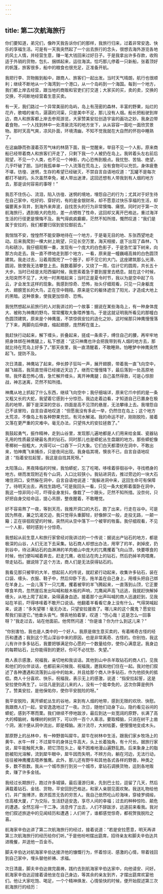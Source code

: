 ```yaml
---
---
---
```

title: 第二次航海旅行
---




你们要知道，弟兄们，像昨天我告诉你们的那样，我旅行归来，过着非常安逸、快乐的享福生活。可是有一天我突然起了一个出去旅行的念头，很想去海外游览各地的风土人情，并经营生意，赚一笔大钱回来过好日子。于是我拿出许多存款，收购适于外销的货物，包扎、捆绑起来，运往海滨。恰巧那儿停着一只新船，张着顶好的帆篷，旅客很多，船中的粮食也很充足，正准备开航。

我把行李、货物搬到船中，跟商人、旅客们一起出发。当时天气晴朗，航行也很顺利；继续不断地从一个海湾到一个港口，从一个岛屿到一个海国。每到一个地方，我们都上岸去经营，跟当地的商贩和官吏们打交道；大家买的买，卖的卖，交换的交换，不间断地经营着生意买卖。

有一天，我们路过一个异常美丽的岛屿，岛上有茂密的森林，丰富的野果，灿烂的花卉，歌唱的雀鸟，潺潺的河渠，只是美中不足，那儿没有人烟。船长把船驶到岸边，商人和旅客都上岸去参观游览，大家赞美安拉创造宇宙的画功之妙。我身边带着食物，一个人找到林中一处清泉流泻的地方坐下，从从容容一面吃一面欣赏景物。那时天高气爽，凉风扑面，环境清幽，不知不觉我就在大自然的怀抱中睡熟了。

在这幽静而弥漫着芬芳气味的林荫下面，我一觉醒来，举目不见一个人影。原来商船已经带着商人和旅客们开走了，只剩下我一个人被扔在岛上。我转着头左右前后观望，不见一个人类，也不见一个神影，内心恐怖到极点。我忧愁、苦恼、绝望，几乎吓破了胆。当时我孤单单一个人流落在荒岛上，没有食物可以充饥，身体疲惫不堪，彷徨、迷惘，生存的希望已经破灭，不禁自言自语地叹道：“瓦罐不是每次都打不破的。头次虽然幸免，被人带出迷津，这回还想有人带我到有人烟的地方去，那是谈何容易的事呀！”

我忍不住伤心、流泪，陷入彷徨、迷惘的境地，埋怨自己的行为；尤其对于好生待在自己家中，吃好的、穿好的，有的是金银财帛，却不愿意过快乐享福的生活，却偏要离乡背井，到海外来奔波，自找苦头的行为非常懊悔、痛恨。同时对于第一次航海旅行，遇到极大的危险，差一点牺牲了性命，这回却又离开巴格达，重过海洋生活的行径更是懊悔不及。我气得疯疯癫癫，茫然不知所措，慨然叹道：“我们是属于安拉的，我们都要归宿到安拉御前去。”

我惴惴不安，惶惶然不能安静地待在一个地方，于是毫无目的地、东张西望地走动。后来我爬到一棵大树上眺望，只见长空万里，海天相接，底下出现了森林，飞鸟和碛沙。我仔细观察一番，发现有一个庞大的白色影子，于是急忙溜下树来，向那方向走去。我一直不停地走到那个地方，一看，原来是一幢巍峨高耸的白色圆顶建筑。我走过去，沿着周围兜了一个圈子，却不见它的大门。这座建筑那么光滑、圆润，致使我无法攀登上去。我数着脚步，又绕了一周，估计它的圆周，共长五十大步。当时已经是太阳西偏时候，我思索着急于要到屋里去栖息。就在这个时候，太阳突然不见了，大地一时黑暗起来；当时正是夏令时节，我以为是空中起了乌云，才会发生这样的现象。我感到惊奇、恐怖，抬头仔细观看，只见一只身躯庞大、翅膀宽长的大鸟，正在空中翱翔。原来是它的躯体遮住了阳光，才造成大地上的黑暗。这种景象，使我更加惊奇、恐怖。

我恍然想起从前旅行的人对我讲过的一个故事：据说在某些海岛上，有一种身体庞大、被称为神鹰的野鸟，常常攫取大象喂养雏鸟。于是这就证明我所看见的那幢白色圆顶建筑，原来是个神鹰蛋，不禁惊佩安拉的造化之妙。这时候那只神鹰慢慢落了下来，两脚向后伸直，缩起翅膀，庞然孵在蛋上。

我赶快行动起来，解下缠头，折叠起来，搓成一条索子，缚住自己的腰，再牢牢地把身体绑在神鹰腿上，私下想道：“这只神鹰也许会把我带到有人烟的地方去，那就比待在荒岛上好多了。”那天夜里，我一直清醒着，不敢睡熟，怕睡梦中神鹰突然起飞，提防不及。

次日清晨，神鹰站了起来，伸长脖子狂叫一声，展开翅膀，带着我一直飞向空中，越飞越高，我简直觉得已经接近天边了。继而它慢慢降下，最后落到一处高原地带。我怀着恐怖心情，急忙解开缠头，离开神鹰腿；自己虽然得救，可是心惊胆战，神志迷离，茫然不知所措。

神鹰从地上抓起了什么东西，继续飞向空中；我仔细端详，原来它爪中抓的是一条又粗又长的大蛇，我望着它感到十分惊恐。我边走着边看，才知道自己已置身在极高的地带，脚下是深深的空谷，四面是高不见顶的悬崖，无法攀缘上去。我埋怨自己不该冒险，自言自语地叹道：“但愿我没有多此一举，仍然住在岛上；这个地方太荒凉，不像岛上有各种野果充饥，有河水解渴。我的命运不好，刚刚脱险，接着又落在更严重的灾难中。毫无办法，只望伟大的安拉拯救了。”

我鼓起勇气，振作精神，走到山谷里，发现那儿遍地都是人们用来给金属、瓷器钻孔用的性质最坚硬最名贵的钻石。同时那儿也是蟒蛇丛生盘踞的地方。那些蟒蛇像枣椰树一般粗大，大得可以一口吞下一只大象。它们白天都潜伏在洞中，不敢出来，怕神鹰飞来捕杀，只是夜间出现。我身临其境，懊丧不已，自言自语地叹道：“指着安拉起誓，我这是自找其死呀。”

太阳落山，黑夜降临的时候，我怕蟒蛇，忘了吃喝，哆嗦着徘徊谷中，寻找栖身的地方。继而发现附近有个山洞，入口比较狭小。我钻进洞去，推过旁边的一块大石堵住洞口，安然躲在洞中，自言自语地说道：“我躲进洞中来，这回生命可有保障了。待明天出去，再找生路吧。”可是我回头一看，只见一条大蛇孵着蛋卧在洞中，我这一惊非同小可，吓得全身发抖，像栽了一个跟头，茫然不知所措。没奈何，只好把自身交给命运，提心吊胆，整夜醒着，不敢睡觉。

好不容易熬了一夜，等到天亮，我推开洞口的大石，跑了出来，行走在谷中。可是因为熬夜，兼之饥渴交迫，我只觉得头重脚轻，好像醉汉一般，走投无路，一颠一簸；正在徘徊观望的时候，突然间从空中落下一个被宰的牲畜。我仔细观看，不见一个人影，顿时感到十分惊奇。

我想起从前生意人和旅行家曾经对我讲过的一个传说：据说出产钻石的地方，都是极深的山谷，人们无法下去采集。钻石商人却想出办法，用宰了的羊，剥掉皮，扔到谷中，待沾满钻石的血淋淋的羊肉被山中庞大的兀鹰攫着飞向山顶，快要啄食的时候，他们便叫喊着奔去，赶走兀鹰，收拾沾在肉上的钻石，然后扔掉羊肉喂鹰，带走钻石。据说除了这个方法，商人们是无法获得钻石的。

我看见那只被宰的大羊，想起前人的传说，就赶紧行动起来，收集许多钻石，装在口袋、缠头、衣服、鞋子中，然后仰卧下去，拖羊盖在自己身上，用缠头把自己绑在羊身上。一会儿落下一只兀鹰，攫着被宰的羊飞腾起来，一直落到山顶，它正要啄食羊肉，忽然崖后发出叫喊和敲木板的声响，兀鹰闻声高飞远逃，我就赶快解掉缠头，从地上爬了起来，染得遍身血迹。接着那个出声叫喊的商人迅速赶到，见我站在羊前，吓得哆嗦着不敢开口说话。他翻着羊看看它身上没有什么，气得哭喊起来，说道：“多失望哪！毫无办法，只望安拉援救了。哪儿来的这个魔鬼？愿安拉帮我们驱逐它。”他垂头丧气，懊丧地拍着掌，叹道：“伤心哉！这是怎么一回事呀？”我走过去，站在他面前。他愕然问道：“你是谁？你为什么到这儿来？”

“你别害怕，我也是人类中的一个好人。我原是做生意买卖的，有着稀奇古怪的经历和遭遇；我到这个荒山深谷中来的原因，也是非常离奇、古怪的。你别怕，我这儿有许许多多钻石，我要把够满足你心愿的一个数量给你，使你心满意足。我身边的每颗钻石，比你能得到的更好。你可不必忧愁、失望。”

商人表示感激，祝福我，亲切地和我谈话。其他到山中杀羊取钻石的商人们，见我和他们的伙伴谈话，也都前来问候我、祝福我，邀我和他们住在一起。我对他们叙述了各种遭遇和流落到山谷中的始末，并且给那个商人许多钻石，作为他损失的抵偿。商人十分喜欢、快乐，祝福我，表示无上的感激，说道：“指安拉起誓，这是安拉使你再生了。以往凡是到这儿来的人，没有一个能幸免的，这次你算是例外了。赞美安拉，是他保佑你，使你平安脱险的呀。”

我平安脱险，离开蟒蛇丛生的谷地，来到有人烟的地带，感到无限的欢欣、快慰。我跟商人们一起，安安逸逸地过了一夜。次日，随他们动身下山，隐约看见谷间的蟒蛇，感到不寒而栗。我们继续不停地跋涉，最后到达一处宽阔的原野，长满了高大的樟脑树，每棵树的树阴下，可以供一百个人乘凉。要取樟脑，只消在树干上凿个洞，液汁便从洞中流出，即是樟脑。液汁流尽，大树枯萎，便慢慢地变成木头。

那原野上的丛林中，有一种野兽叫犀牛。犀牛在树林中生活，跟我们家乡牧场上的黄牛、水牛一样；不过犀牛的身体比牛高大，头上长着独角，有十尺长。据旅行家说，犀牛能触死大象，把它顶在头上，毫不困难地漫山遍野乱跑。后来象身上的脂肪被阳光溶解，流到犀牛眼中，犀牛因而失明，不辨方向，躺在河边，无法行动，往往被神鹰攫去喂养雏鹰。此外，那儿还有野牛和其他各式各样的野兽，种类之多，数不胜数。我从一个城市旅行到另一个城市，拿钻石调换货物，运到各地贩卖，赚了许多金钱。

我经过长期旅行，跑过许多城镇，最后漫游归来，先到巴士拉，逗留了几天，然后满载着钻石、金钱、货物，平安回到巴格达，和家人亲朋见面欢聚。我送礼物给他们，并广施博济，救济孤苦无告的穷苦人。我自己依然吃山珍海味，穿绫罗绸缎，住高楼大厦，广为交际，生活舒适安逸，享尽人间的幸福；过去的种种惊险、颠危的遭遇，全然忘得一干二净。消息传了出去，人们不辞跋涉，远道前来看我。我对他们叙述旅途中的见闻经历和遭遇；人们听了，谁都感觉惊奇，都祝贺我脱险之喜。

航海家辛伯达讲了第二次航海旅行的经过，接着说道：“若是安拉愿意，明天再讲第三次航海旅行的经历给你们听。”于是他吩咐摆出筵席，招待亲友和脚夫辛伯达共进晚餐，并送他一百金币。

脚夫辛伯达对航海家辛伯达接济他的慷慨行为，怀着惊诧、感激的心情，带着钱回到自己家中，埋头替他祈祷、求福。

次日清晨，脚夫辛伯达做完晨祷，践约去到航海家辛伯达家中，向他请安、问好。航海家辛伯达迎接着请他坐在自己身边，等其余的亲友到齐，才摆出筵席欢宴他们。他让大家吃饱、喝足，一个个精神焕发、心情愉快的时候，便开始叙述第三次航海旅行的经历：